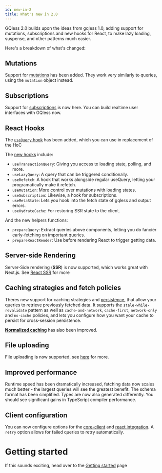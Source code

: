 ```yaml
---
id: new-in-2
title: What's new in 2.0
---
```


GQless 2.0 builds upon the ideas from gqless 1.0, adding support for mutations, subscriptions and new hooks for React, to make lazy loading, suspense, and other patterns much easier.

Here's a breakdown of what's changed:

## Mutations

Support for [mutations](/client/mutations) has been added. They work very similarly to queries, using the `mutation` object instead.

## Subscriptions

Support for [subscriptions](/client/subscriptions) is now here. You can build realtime user interfaces with GQless now.

## React Hooks

The [`useQuery` hook](/react/fetching-data) has been added, which you can use in replacement of the HoC

The [new hooks](/react/fetching-data) include:

- `useTransactionQuery`: Giving you access to loading state, polling, and more.
- `useLazyQuery`: A query that can be triggered conditionally.
- `useRefetch`: A hook that works alongside regular useQuery, letting your programatically make it refetch.
- `useMutation`: More control over mutations with loading states.
- `useSubscription`: Likewise, a hook for subscriptions.
- `useMetaState`: Lets you hook into the fetch state of gqless and output errors.
- `useHydrateCache`: For restoring SSR state to the client.

And the new helpers functions:

- `prepareQuery`: Extract queries above components, letting you do fancier early-fetching on important queries.
- `prepareReactRender`: Use before rendering React to trigger getting data.

## Server-side Rendering

Server-Side rendering (**SSR**) is now supported, which works great with Next.js. See [React SSR](/react/ssr) for more

## Caching strategies and fetch policies

Theres new support for caching strategies and [persistence](/client/persistence), that allow your queries to retrieve previously fetched data. It supports the `stale-while-revalidate` pattern
as well as `cache-and-network`, `cache-first`, `network-only` and `no-cache` policies, and lets you configure how you want your cache to persist for cross-session persistence.

[**Normalized caching**](/client/config#normalization) has also been improved.

## File uploading

File uploading is now supported, see [here](/client/graphql-upload) for more.

## Improved performance

Runtime speed has been dramatically increased, fetching data now scales much better - the largest queries will see the greatest benefit. The schema format has been simplified. Types are now also generated differently. You should see significant gains in TypeScript compiler performance.

## Client configuration

You can now configure options for the [core-client](/client/config) and [react integration](/react/config). A `retry` option allows for failed queries to retry automatically.

# Getting started

If this sounds exciting, head over to the [Getting started](/getting-started) page
